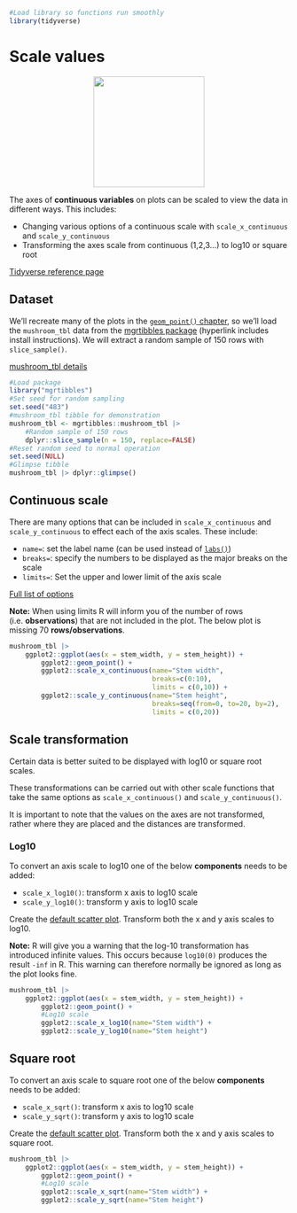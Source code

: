```r
#Load library so functions run smoothly
library(tidyverse)
```
# Scale values

<center>
![](images/ggplot2_scale_values.png){style="width:200px"}
</center>

The axes of __continuous variables__ on plots can be scaled to view the data in different ways.
This includes:

- Changing various options of a continuous scale with `scale_x_continuous` and `scale_y_continuous`
- Transforming the axes scale from continuous (1,2,3...) to log10 or square root

[Tidyverse reference page](https://ggplot2.tidyverse.org//reference/scale_continuous.html)

## Dataset

We'll recreate many of the plots in the [`geom_point()` chapter](/ggplot2/geom_point.qmd), so we'll load the `mushroom_tbl` data from the [mgrtibbles package](/datasets/mgrtibbles.qmd) (hyperlink includes install instructions).
We will extract a random sample of 150 rows with `slice_sample()`.

[mushroom_tbl details](https://github.com/m-gemmell/mgrtibbles/wiki/mushroom_tbl)

```r
#Load package
library("mgrtibbles")
#Set seed for random sampling
set.seed("483")
#mushroom_tbl tibble for demonstration
mushroom_tbl <- mgrtibbles::mushroom_tbl |>
    #Random sample of 150 rows
    dplyr::slice_sample(n = 150, replace=FALSE)
#Reset random seed to normal operation
set.seed(NULL)
#Glimpse tibble
mushroom_tbl |> dplyr::glimpse()
```

## Continuous scale

There are many options that can be included in `scale_x_continuous` and `scale_y_continuous` to effect each of the axis scales.
These include:

- `name=`: set the label name (can be used instead of [`labs()`](/ggplot2/labels.qmd))
- `breaks=`: specify the numbers to be displayed as the major breaks on the scale
- `limits=`: Set the upper and lower limit of the axis scale

[Full list of options](https://ggplot2.tidyverse.org//reference/scale_continuous.html)

__Note:__ When using limits R will inform you of the number of rows (i.e. __observations__) that are not included in the plot. The below plot is missing 70 __rows/observations__.

```r
mushroom_tbl |>
    ggplot2::ggplot(aes(x = stem_width, y = stem_height)) +
        ggplot2::geom_point() +
        ggplot2::scale_x_continuous(name="Stem width", 
                                    breaks=c(0:10), 
                                    limits = c(0,10)) +
        ggplot2::scale_y_continuous(name="Stem height", 
                                    breaks=seq(from=0, to=20, by=2), 
                                    limits = c(0,20))
```

## Scale transformation

Certain data is better suited to be displayed with log10 or square root scales.

These transformations can be carried out with other scale functions that take the same options as `scale_x_continuous()` and `scale_y_continuous()`.

It is important to note that the values on the axes are not transformed, rather where they are placed and the distances are transformed.

### Log10

To convert an axis scale to log10 one of the below __components__ needs to be added:

- `scale_x_log10()`: transform x axis to log10 scale
- `scale_y_log10()`: transform y axis to log10 scale

Create the [default scatter plot](/ggplot2/geom_point.qmd#default-scatter-plot).
Transform both the x and y axis scales to log10.

__Note:__ R will give you a warning that the log-10 transformation has introduced infinite values. This occurs because `log10(0)` produces the result `-inf` in R. This warning can therefore normally be ignored as long as the plot looks fine.

```r
mushroom_tbl |>
    ggplot2::ggplot(aes(x = stem_width, y = stem_height)) +
        ggplot2::geom_point() +
        #Log10 scale
        ggplot2::scale_x_log10(name="Stem width") + 
        ggplot2::scale_y_log10(name="Stem height")
```

## Square root

To convert an axis scale to square root one of the below __components__ needs to be added:

- `scale_x_sqrt()`: transform x axis to log10 scale
- `scale_y_sqrt()`: transform y axis to log10 scale

Create the [default scatter plot](/ggplot2/geom_point.qmd#default-scatter-plot).
Transform both the x and y axis scales to square root.

```r
mushroom_tbl |>
    ggplot2::ggplot(aes(x = stem_width, y = stem_height)) +
        ggplot2::geom_point() +
        #Log10 scale
        ggplot2::scale_x_sqrt(name="Stem width") + 
        ggplot2::scale_y_sqrt(name="Stem height")
```